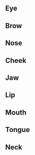 












## Eye

<EyeGazeExp/>
<EyeClosedExp/>
<EyeSquintExp/>
<EyeDilatorsExp/>
<EyeWidenExp/>

## Brow

<BrowDownExp/>
<BrowUpExp/>

## Nose

<NoseSneerExp/>
<NoseDilatorsExp/>

## Cheek

<CheekSquintExp/>
<CheekPuffExp/>
<CheekSuckExp/>

## Jaw

<JawOpenExp/>
<JawMoveExp/>
<JawLiftExp/>

## Lip

<LipExp/>

<LipFunnelExp/>
<LipSuckExp/>
<LipPuckerExp/>

## Mouth

<MouthExp/>

<MouthUpperUpExp/>
<MouthLowerDownExp/>
<MouthDeepenExp/>
<MouthMovementExp/>
<LipCornerPullExp/>
<LipCornerSlantExp/>
<MouthDimpleExp/>
<MouthFrownExp/>
<MouthStretchExp/>
<MouthRaiserExp/>
<MouthTightenerExp/>
<MouthPressExp/>

## Tongue

<TongueExp/>

<TongueOutExp/>
<TongueDirectExp/>
<TongueRollExp/>
<TongueBendersExp/>
<TongueTwistersExp/>
<TongueShapeExp/>

## Neck

<NeckExp/>

<SoftPalateCloseExp/>
<NeckSwallowExp/>
<NeckFlexExp/>